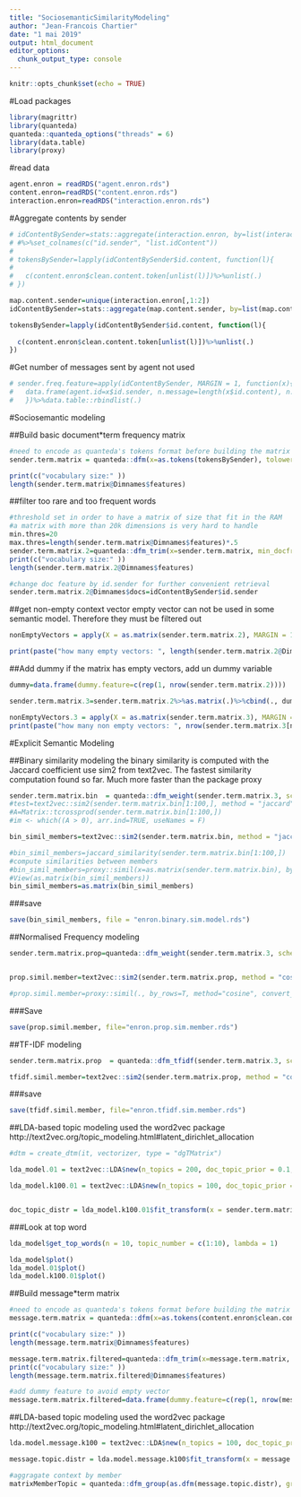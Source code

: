 ```yaml
---
title: "SociosemanticSimilarityModeling"
author: "Jean-Francois Chartier"
date: "1 mai 2019"
output: html_document
editor_options: 
  chunk_output_type: console
---
```


```r
knitr::opts_chunk$set(echo = TRUE)
```

#Load packages
```r
library(magrittr)
library(quanteda)
quanteda::quanteda_options("threads" = 6)
library(data.table)
library(proxy)

```


#read data
```r
agent.enron = readRDS("agent.enron.rds")
content.enron=readRDS("content.enron.rds")
interaction.enron=readRDS("interaction.enron.rds")  
```

#Aggregate contents by sender 
```r
# idContentBySender=stats::aggregate(interaction.enron, by=list(interaction.enron$id.sender), FUN=function(x){unique(c(x))}) 
# #%>%set_colnames(c("id.sender", "list.idContent"))
# 
# tokensBySender=lapply(idContentBySender$id.content, function(l){
#   
#   c(content.enron$clean.content.token[unlist(l)])%>%unlist(.)
# })


```

```r
map.content.sender=unique(interaction.enron[,1:2])
idContentBySender=stats::aggregate(map.content.sender, by=list(map.content.sender$id.sender), FUN=function(x){unique(c(x))}) 

tokensBySender=lapply(idContentBySender$id.content, function(l){
  
  c(content.enron$clean.content.token[unlist(l)])%>%unlist(.)
})


```



#Get number of messages sent by agent
not used
```r
# sender.freq.feature=apply(idContentBySender, MARGIN = 1, function(x){
#   data.frame(agent.id=x$id.sender, n.message=length(x$id.content), n.receiver=length(x$id.receiver))
#   })%>%data.table::rbindlist(.)
```

#Sociosemantic modeling

##Build basic document*term frequency matrix
```r
#need to encode as quanteda's tokens format before building the matrix
sender.term.matrix = quanteda::dfm(x=as.tokens(tokensBySender), tolower=FALSE)

print(c("vocabulary size:" ))
length(sender.term.matrix@Dimnames$features)
```
##filter too rare and too frequent words
```r
#threshold set in order to have a matrix of size that fit in the RAM
#a matrix with more than 20k dimensions is very hard to handle
min.thres=20
max.thres=length(sender.term.matrix@Dimnames$features)*.5
sender.term.matrix.2=quanteda::dfm_trim(x=sender.term.matrix, min_docfreq = min.thres, max_docfreq = max.thres, docfreq_type="count")
print(c("vocabulary size:" ))
length(sender.term.matrix.2@Dimnames$features)

#change doc feature by id.sender for further convenient retrieval 
sender.term.matrix.2@Dimnames$docs=idContentBySender$id.sender
```

##get non-empty context vector
empty vector can not be used in some semantic model. Therefore they must be filtered out
```r
nonEmptyVectors = apply(X = as.matrix(sender.term.matrix.2), MARGIN = 1, FUN = function(x) sqrt(sum(x^2))>0)

print(paste("how many empty vectors: ", length(sender.term.matrix.2@Dimnames$docs[!nonEmptyVectors])))

```

##Add dummy
if the matrix has empty vectors, add un dummy variable
```r
dummy=data.frame(dummy.feature=c(rep(1, nrow(sender.term.matrix.2))))

sender.term.matrix.3=sender.term.matrix.2%>%as.matrix(.)%>%cbind(., dummy)%>%as.dfm(.)

nonEmptyVectors.3 = apply(X = as.matrix(sender.term.matrix.3), MARGIN = 1, FUN = function(x) sqrt(sum(x^2))>0)
print(paste("how many non empty vectors: ", nrow(sender.term.matrix.3[nonEmptyVectors.3,])))

```


#Explicit Semantic Modeling

<!-- ##Function for Jaccard -->
<!-- ```{r} -->
<!-- jaccard_similarity <- function(m) { -->
<!--   A <- Matrix::tcrossprod(m) -->
<!--   im <- which(A > 0, arr.ind=TRUE, useNames = F) -->
<!--   b <- rowSums(m) -->
<!--   Aim <- A[im] -->
<!--   sparseMatrix( -->
<!--     i = im[,1], -->
<!--     j = im[,2], -->
<!--     x = Aim / (b[im[,1]] + b[im[,2]] - Aim), -->
<!--     dims = dim(A) -->
<!--   ) -->
<!-- } -->

<!-- ``` -->


##Binary similarity modeling
the binary similarity is computed with the Jaccard coefficient
use sim2 from text2vec. The fastest similarity computation found so far.
Much more faster than the package proxy

```r
sender.term.matrix.bin  = quanteda::dfm_weight(sender.term.matrix.3, scheme  = "boolean")
#test=text2vec::sim2(sender.term.matrix.bin[1:100,], method = "jaccard")
#A=Matrix::tcrossprod(sender.term.matrix.bin[1:100,])
#im <- which((A > 0), arr.ind=TRUE, useNames = F)

bin_simil_members=text2vec::sim2(sender.term.matrix.bin, method = "jaccard", norm = "none")

#bin_simil_members=jaccard_similarity(sender.term.matrix.bin[1:100,])
#compute similarities between members
#bin_simil_members=proxy::simil(x=as.matrix(sender.term.matrix.bin), by_rows=T, method="Jaccard", convert_distances = FALSE, diag = T)
#View(as.matrix(bin_simil_members))
bin_simil_members=as.matrix(bin_simil_members)

```
###save
```r
save(bin_simil_members, file = "enron.binary.sim.model.rds")

```

##Normalised Frequency modeling

```r
sender.term.matrix.prop=quanteda::dfm_weight(sender.term.matrix.3, scheme  = "prop")


prop.simil.member=text2vec::sim2(sender.term.matrix.prop, method = "cosine", norm="none")%>% as.matrix(.)

#prop.simil.member=proxy::simil(., by_rows=T, method="cosine", convert_distances = FALSE, diag = T)#%>% as.matrix(.) 
```
###Save
```r
save(prop.simil.member, file="enron.prop.sim.member.rds")
```


##TF-IDF modeling
```r
sender.term.matrix.prop  = quanteda::dfm_tfidf(sender.term.matrix.3, scheme_tf  = "prop", scheme_df="inverseprob")

tfidf.simil.member=text2vec::sim2(sender.term.matrix.prop, method = "cosine", norm="none")%>% as.matrix(.)

```

###save
```r
save(tfidf.simil.member, file="enron.tfidf.sim.member.rds")
```


##LDA-based topic modeling
used the word2vec package
http://text2vec.org/topic_modeling.html#latent_dirichlet_allocation
```r
#dtm = create_dtm(it, vectorizer, type = "dgTMatrix")

lda_model.01 = text2vec::LDA$new(n_topics = 200, doc_topic_prior = 0.1, topic_word_prior = 0.01)

lda_model.k100.01 = text2vec::LDA$new(n_topics = 100, doc_topic_prior = 0.1, topic_word_prior = 0.01)


doc_topic_distr = lda_model.k100.01$fit_transform(x = sender.term.matrix.3, n_iter = 1000, convergence_tol = 0.001, n_check_convergence = 10, progressbar = FALSE)
```


###Look at top word
```r
lda_model$get_top_words(n = 10, topic_number = c(1:10), lambda = 1)
```

```r
lda_model$plot()
lda_model.01$plot()
lda_model.k100.01$plot()
```

##Build message*term matrix
```r
#need to encode as quanteda's tokens format before building the matrix
message.term.matrix = quanteda::dfm(x=as.tokens(content.enron$clean.content.token), tolower=FALSE)

print(c("vocabulary size:" ))
length(message.term.matrix@Dimnames$features)

message.term.matrix.filtered=quanteda::dfm_trim(x=message.term.matrix, min_docfreq = 75, max_docfreq = length(message.term.matrix@Dimnames$features)*.5, docfreq_type="count")
print(c("vocabulary size:" ))
length(message.term.matrix.filtered@Dimnames$features)

#add dummy feature to avoid empty vector
message.term.matrix.filtered=data.frame(dummy.feature=c(rep(1, nrow(message.term.matrix.filtered))))%>%as.matrix(.)%>%cbind(., message.term.matrix.filtered)%>%as.dfm(.)
```

##LDA-based topic modeling
used the word2vec package
http://text2vec.org/topic_modeling.html#latent_dirichlet_allocation
```r
lda.model.message.k100 = text2vec::LDA$new(n_topics = 100, doc_topic_prior = 0.1, topic_word_prior = 0.01)

message.topic.distr = lda.model.message.k100$fit_transform(x = message.term.matrix.filtered, n_iter = 1000, convergence_tol = 0.001, n_check_convergence = 10, progressbar = FALSE)
```

```r
#aggragate context by member
matrixMemberTopic = quanteda::dfm_group(as.dfm(message.topic.distr), groups = verbatimDataSet$Membre)

```



